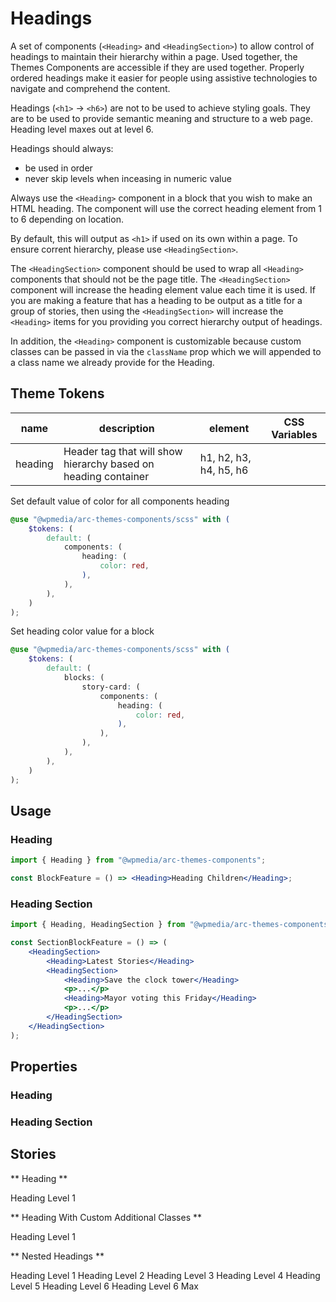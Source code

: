 

<Meta title="Components/Heading" component={Heading} />

# Headings

A set of components (`<Heading>` and `<HeadingSection>`) to allow control of headings to maintain their hierarchy within a page. Used together, the Themes Components are accessible if they are used together. Properly ordered headings make it easier for people using assistive technologies to navigate and comprehend the content.

Headings (`<h1>` -> `<h6>`) are not to be used to achieve styling goals. They are to be used to provide semantic meaning and structure to a web page. Heading level maxes out at level 6.

Headings should always:

- be used in order
- never skip levels when inceasing in numeric value

Always use the `<Heading>` component in a block that you wish to make an HTML heading. The component will use the correct heading element from 1 to 6 depending on location.

By default, this will output as `<h1>` if used on its own within a page. To ensure corrent hierarchy, please use `<HeadingSection>`.

The `<HeadingSection>` component should be used to wrap all `<Heading>` components that should not be the page title. The `<HeadingSection>` component will increase the heading element value each time it is used. If you are making a feature that has a heading to be output as a title for a group of stories, then using the `<HeadingSection>` will increase the `<Heading>` items for you providing you correct hierarchy output of headings.

In addition, the `<Heading>` component is customizable because custom classes can be passed in via the `className` prop which we will appended to a class name we already provide for the Heading.

## Theme Tokens

| name    | description                                                    | element                | CSS Variables |
| ------- | -------------------------------------------------------------- | ---------------------- | ------------- |
| heading | Header tag that will show hierarchy based on heading container | h1, h2, h3, h4, h5, h6 |               |

Set default value of color for all components heading

```scss
@use "@wpmedia/arc-themes-components/scss" with (
	$tokens: (
		default: (
			components: (
				heading: (
					color: red,
				),
			),
		),
	)
);
```

Set heading color value for a block

```scss
@use "@wpmedia/arc-themes-components/scss" with (
	$tokens: (
		default: (
			blocks: (
				story-card: (
					components: (
						heading: (
							color: red,
						),
					),
				),
			),
		),
	)
);
```

## Usage

### Heading

```jsx
import { Heading } from "@wpmedia/arc-themes-components";

const BlockFeature = () => <Heading>Heading Children</Heading>;
```

### Heading Section

```jsx
import { Heading, HeadingSection } from "@wpmedia/arc-themes-components";

const SectionBlockFeature = () => (
	<HeadingSection>
		<Heading>Latest Stories</Heading>
		<HeadingSection>
			<Heading>Save the clock tower</Heading>
			<p>...</p>
			<Heading>Mayor voting this Friday</Heading>
			<p>...</p>
		</HeadingSection>
	</HeadingSection>
);
```

## Properties

### Heading

<ArgsTable of={Heading} />

### Heading Section

<ArgsTable of={HeadingSection} />

## Stories

** Heading **

<Canvas>
	<Story name="Heading">
		<Heading>Heading Level 1</Heading>
	</Story>
</Canvas>

** Heading With Custom Additional Classes **

<Canvas>
	<Story name="Heading With Custom Additional Classes">
		<Heading additionalClassNames="test-class test-class-1">Heading Level 1</Heading>
	</Story>
</Canvas>

** Nested Headings **

<Canvas>
	<Story name="Nested Headings">
		<Heading>Heading Level 1</Heading>
		<HeadingSection>
			<Heading>Heading Level 2</Heading>
			<HeadingSection>
				<Heading>Heading Level 3</Heading>
				<HeadingSection>
					<Heading>Heading Level 4</Heading>
					<HeadingSection>
						<Heading>Heading Level 5</Heading>
						<HeadingSection>
							<Heading>Heading Level 6</Heading>
							<HeadingSection>
								<Heading>Heading Level 6 Max</Heading>
							</HeadingSection>
						</HeadingSection>
					</HeadingSection>
				</HeadingSection>
			</HeadingSection>
		</HeadingSection>
	</Story>
</Canvas>
